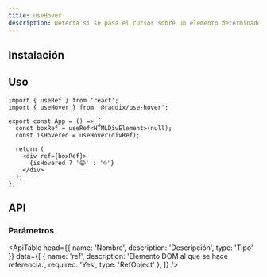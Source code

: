 ```yaml
---
title: useHover
description: Detecta si se pasa el cursor sobre un elemento determinado.
---
```


## Instalación

<Snippet pkg text='@raddix/use-hover' />

## Uso

```tsx
import { useRef } from 'react';
import { useHover } from '@raddix/use-hover';

export const App = () => {
  const boxRef = useRef<HTMLDivElement>(null);
  const isHovered = useHover(divRef);

  return (
    <div ref={boxRef}>
      {isHovered ? '😁' : '☹️'}
    </div>
  );
};
```

## API

### Parámetros

<ApiTable
  head={{
    name: 'Nombre',
    description: 'Descripción',
    type: 'Tipo'
  }}
  data={[
    {
      name: 'ref',
      description: 'Elemento DOM al que se hace referencia.',
      required: 'Yes',
      type: 'RefObject'
    },
  ]}
/>
